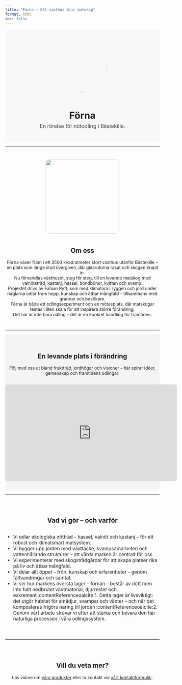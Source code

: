 ```yaml
---
title: "Förna – Ett växthus blir matskog"
format: html
toc: false
---
```



<section style="background-color:#f8f8f8; padding:3em 0; text-align:center; border-radius:8px;">
  <img src="bilder/förna_logga.jpg" width="160" style="border-radius:50%; margin-bottom:1em;">
  <h1 style="font-size:2.2em; margin-bottom:0.2em;">Förna</h1>
  <p style="font-size:1.2em; color:#444; max-width:600px; margin:auto;">
    En rörelse för nötodling i Bästekille.
  </p>
</section>

---

<section style="padding:2em 0; text-align:center;">
  <img src="bilder/sjörövar_fabbe.jpg" width="240" style="border-radius:12px; margin-bottom:1em;">
  <h2>Om oss</h2>
  <p style="max-width:650px; margin:auto;">
    Förna växer fram i ett 3500 kvadratmeter stort växthus utanför Bästekille – en plats som länge stod övergiven, där glasrutorna rasat och skogen krupit in.  
    Nu förvandlas växthuset, steg för steg, till en levande matskog med valnötsträd, kastanj, hassel, bondbönor, kvitten och svamp.  
    Projektet drivs av Fabian Ryft, som med klimatoro i ryggen och jord under naglarna odlar fram hopp, kunskap och ätbar mångfald – tillsammans med grannar och besökare.  
    Förna är både ett odlingsexperiment och en mötesplats, där matskogar testas i liten skala för att inspirera större förändring.  
    Det här är inte bara odling – det är en konkret handling för framtiden.
  </p>
</section>


---

<section style="background-color:#f4f4f4; padding:2em 0; text-align:center;">
  <h2>En levande plats i förändring</h2>
  <p>Följ med oss ut bland fruktträd, jordhögar och visioner – här spirar idéer, gemenskap och framtidens odlingar:</p>
  <iframe width="560" height="315"
    src="https://www.youtube.com/embed/hc6dpnGMlBA"
    title="Förna på YouTube" frameborder="0"
    allow="accelerometer; autoplay; clipboard-write; encrypted-media; gyroscope; picture-in-picture"
    allowfullscreen style="margin-top:1em; border-radius:8px;">
  </iframe>
</section>


---

<section style="padding:2em 0; text-align:center;">
  <h2>Vad vi gör – och varför</h2>
  <ul style="display:inline-block; text-align:left; font-size:1.1em;">
    <li>Vi odlar ekologiska nötträd – hassel, valnöt och kastanj – för ett robust och klimatsmart matsystem.</li>
    <li>Vi bygger upp jorden med växttäcke, svampsamarbeten och vattenhållande strukturer – att vårda marken är centralt för oss.</li>
    <li>Vi experimenterar med skogsträdgårdar för att skapa platser rika på liv och ätbar mångfald.</li>
    <li>Vi delar allt öppet – frön, kunskap och erfarenheter – genom fältvandringar och samtal.</li>
    <li>Vi ser hur markens översta lager – förnan – består av dött men inte fullt nedbrutet växtmaterial, djurrester och exkrement :contentReference[oaicite:1]{index=1}. Detta lager är livsviktigt: det utgör habitat för smådjur, svampar och växter – och när det komposteras frigörs näring till jorden :contentReference[oaicite:2]{index=2}. Genom vårt arbete strävar vi efter att stärka och bevara den här naturliga processen i våra odlingssystem.</li>
  </ul>
</section>


---

<section style="text-align:center; padding:2em 0;">
  <h2>Vill du veta mer?</h2>
  <p>
    Läs vidare om <a href="produkter.html">våra produkter</a> eller ta kontakt via <a href="kontakt.html">vårt kontaktformulär</a>.
  </p>
</section>
